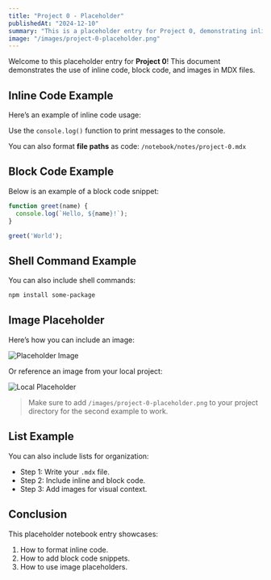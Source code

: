 ```yaml
---
title: "Project 0 - Placeholder"
publishedAt: "2024-12-10"
summary: "This is a placeholder entry for Project 0, demonstrating inline code and images."
image: "/images/project-0-placeholder.png"
---
```


Welcome to this placeholder entry for **Project 0**! This document demonstrates the use of inline code, block code, and images in MDX files.

## Inline Code Example

Here’s an example of inline code usage:

Use the `console.log()` function to print messages to the console.

You can also format **file paths** as code:
`/notebook/notes/project-0.mdx`

## Block Code Example

Below is an example of a block code snippet:

```javascript
function greet(name) {
  console.log(`Hello, ${name}!`);
}

greet('World');
```

## Shell Command Example

You can also include shell commands:

```bash
npm install some-package
```
## Image Placeholder

Here’s how you can include an image:

![Placeholder Image](https://via.placeholder.com/800x400?text=Placeholder+Image)

Or reference an image from your local project:

![Local Placeholder](/images/project-0-placeholder.png)

> Make sure to add `/images/project-0-placeholder.png` to your project directory for the second example to work.

## List Example

You can also include lists for organization:
- Step 1: Write your `.mdx` file.
- Step 2: Include inline and block code.
- Step 3: Add images for visual context.

## Conclusion

This placeholder notebook entry showcases:
1. How to format inline code.
2. How to add block code snippets.
3. How to use image placeholders.
